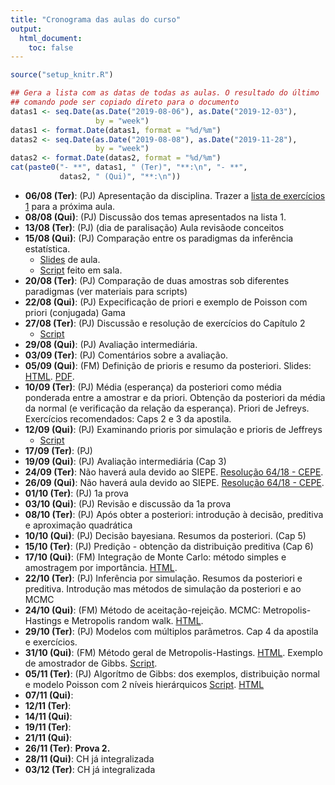 ```yaml
---
title: "Cronograma das aulas do curso"
output:
  html_document:
    toc: false
---
```


```r
source("setup_knitr.R")
```

```r
## Gera a lista com as datas de todas as aulas. O resultado do último
## comando pode ser copiado direto para o documento
datas1 <- seq.Date(as.Date("2019-08-06"), as.Date("2019-12-03"),
                   by = "week")
datas1 <- format.Date(datas1, format = "%d/%m")
datas2 <- seq.Date(as.Date("2019-08-08"), as.Date("2019-11-28"),
                   by = "week")
datas2 <- format.Date(datas2, format = "%d/%m")
cat(paste0("- **", datas1, " (Ter)", "**:\n", "- **",
           datas2, " (Qui)", "**:\n"))
```

- **06/08 (Ter)**: (PJ) Apresentação da disciplina. Trazer a [lista de
  exercícios 1](exercicios/ex_intro.pdf) para a próxima aula.
- **08/08 (Qui)**: (PJ) Discussão dos temas apresentados na lista 1.
- **13/08 (Ter)**: (PJ) (dia de paralisação) Aula revisãode conceitos
- **15/08 (Qui)**: (PJ) Comparação entre os paradigmas da inferência
  estatística.
  - [Slides](oferta201902/CE227-Slides01.pdf) de aula.
  - [Script](scripts/script_proporcao.R) feito em sala.
- **20/08 (Ter)**: (PJ) Comparação de duas amostras sob diferentes paradigmas (ver materiais para scripts)
- **22/08 (Qui)**: (PJ) Expecificação de priori e exemplo de Poisson com priori (conjugada) Gama
- **27/08 (Ter)**: (PJ) Discussão e resolução de exercícios do Capítulo 2
  - [Script](oferta201902/codigos/ExerciciosCap2.R)
- **29/08 (Qui)**: (PJ) Avaliação intermediária.
- **03/09 (Ter)**: (PJ) Comentários sobre a avaliação.
- **05/09 (Qui)**: (FM) Definição de prioris e resumo da posteriori.
  Slides: [HTML](slides/CE227-Slides02.html).
  [PDF](slides/CE227-Slides02.pdf).
- **10/09 (Ter)**: (PJ) Média (esperança) da posteriori como média ponderada entre a amostrar e da priori. Obtenção da posteriori da média da normal (e verificação da relação da esperança). Priori de Jefreys. Exercícios recomendados: Caps 2 e 3 da apostila.
- **12/09 (Qui)**: (PJ) Examinando prioris por simulação e prioris de Jeffreys
  - [Script](oferta201902/codigos/priori-simula.R)
- **17/09 (Ter)**: (PJ)
- **19/09 (Qui)**: (PJ) Avaliação intermediária (Cap 3)
- **24/09 (Ter)**: Não haverá aula devido ao SIEPE.
[Resolução 64/18 - CEPE][].
- **26/09 (Qui)**: Não haverá aula devido ao SIEPE.
[Resolução 64/18 - CEPE][].
- **01/10 (Ter)**: (PJ) 1a prova
- **03/10 (Qui)**: (PJ) Revisão e discussão da 1a prova
- **08/10 (Ter)**: (PJ) Após obter a posteriori: introdução à decisão, preditiva e aproximação quadrática
- **10/10 (Qui)**: (PJ) Decisão bayesiana. Resumos da posteriori. (Cap 5)
- **15/10 (Ter)**: (PJ) Predição - obtenção da distribuição preditiva (Cap 6)
- **17/10 (Qui)**: (FM) Integração de Monte Carlo: método simples e
  amostragem por importância. [HTML](MC_intro.html).
- **22/10 (Ter)**: (PJ) Inferência por simulação. Resumos da posteriori e preditiva. Introdução mas métodos de simulação da posteriori e ao MCMC  
- **24/10 (Qui)**: (FM) Método de aceitação-rejeição. MCMC:
  Metropolis-Hastings e Metropolis random walk. [HTML](MCMC-1.html).
- **29/10 (Ter)**: (PJ) Modelos com múltiplos parâmetros. Cap 4 da apostila e exercícios.
- **31/10 (Qui)**: (FM) Método geral de Metropolis-Hastings.
  [HTML](MCMC-2.html). Exemplo de amostrador de Gibbs.
  [Script](scripts/gibbs_aula1.R).
- **05/11 (Ter)**: (PJ) Algorítmo de Gibbs: dos exemplos, distribuição normal e modelo Poisson com 2 níveis hierárquicos
  [Script](scripts/normalGIBBS.R).
  [HTML](scripts/PoissonGammaGIBBS.html) 
- **07/11 (Qui)**:
- **12/11 (Ter)**:
- **14/11 (Qui)**:
- **19/11 (Ter)**:
- **21/11 (Qui)**:
- **26/11 (Ter)**: **Prova 2.**
- **28/11 (Qui)**: CH já integralizada
- **03/12 (Ter)**: CH já integralizada

[Resolução 64/18 - CEPE]: http://www.soc.ufpr.br/portal/wp-content/uploads/2018/11/cepe-64-18-atualizada.pdf
